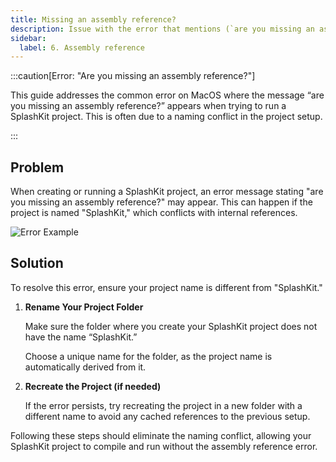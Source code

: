 ```yaml
---
title: Missing an assembly reference?
description: Issue with the error that mentions (`are you missing an assembly reference?`) on MacOS, and how to fix it.
sidebar:
  label: 6. Assembly reference
---
```



:::caution[Error: "Are you missing an assembly reference?"]

This guide addresses the common error on MacOS where the message “are you missing an assembly reference?” appears when trying to run a SplashKit project. This is often due to a naming conflict in the project setup.

:::

## Problem

When creating or running a SplashKit project, an error message stating "are you missing an assembly reference?" may appear. This can happen if the project is named "SplashKit," which conflicts with internal references.

![Error Example](https://i.imgur.com/IE0qHXu.png)

## Solution

To resolve this error, ensure your project name is different from "SplashKit."

<Steps>

1. **Rename Your Project Folder**

    Make sure the folder where you create your SplashKit project does not have the name “SplashKit.”

    Choose a unique name for the folder, as the project name is automatically derived from it.

2. **Recreate the Project (if needed)**

    If the error persists, try recreating the project in a new folder with a different name to avoid any cached references to the previous setup.

</Steps>

Following these steps should eliminate the naming conflict, allowing your SplashKit project to compile and run without the assembly reference error.
